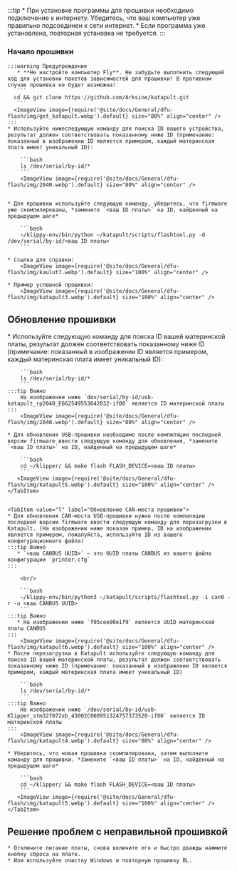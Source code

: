 :::tip
    * При установке программы для прошивки необходимо подключение к интернету. Убедитесь, что ваш компьютер уже правильно подсоединен к сети интернет.
    * Если программа уже установлена, повторная установка не требуется.
:::

### Начало прошивки

    :::warning Предупреждение
       * **Не настройте компьютер Fly**. Не забудьте выполнить следующий код для установки пакетов зависимостей для прошивки! В противном случае прошивка не будет возможна!
       ```
      cd && git clone https://github.com/Arksine/katapult.git
       ```
      <ImageView image={require('@site/docs/General/dfu-flash/img/get_katapult.webp').default} size="80%" align="center" />
    :::
    * Используйте нижеследующую команду для поиска ID вашего устройства, результат должен соответствовать показанному ниже ID (примечание: показанный в изображении ID является примером, каждый материнская плата имеет уникальный ID):

        ```bash
        ls /dev/serial/by-id/*
        ```
        <ImageView image={require('@site/docs/General/dfu-flash/img/2040.webp').default} size="80%" align="center" />


    * Для прошивки используйте следующую команду, убедитесь, что firmware уже скомпилированы, *замените `<ваш ID платы>` на ID, найденный на предыдущем шаге*

        ```bash
        ~/klippy-env/bin/python ~/katapult/scripts/flashtool.py -d /dev/serial/by-id/<ваш ID платы>
        ```

    * Ссылка для справки:
        <ImageView image={require('@site/docs/General/dfu-flash/img/kaulut7.webp').default} size="100%" align="center" />

    * Пример успешной прошивки:
        <ImageView image={require('@site/docs/General/dfu-flash/img/katapult3.webp').default} size="100%" align="center" />

## Обновление прошивки

<Tabs>
    <TabItem value="w" label="Обновление USB-прошивки" default>
    * Используйте следующую команду для поиска ID вашей материнской платы, результат должен соответствовать показанному ниже ID (примечание: показанный в изображении ID является примером, каждый материнская плата имеет уникальный ID):

        ```bash
        ls /dev/serial/by-id/*
        ```
    :::tip Важно
        На изображении ниже `dev/serial/by-id/usb-katapult_rp2040_E662549553642032-if00` является ID материнской платы
    :::
        <ImageView image={require('@site/docs/General/dfu-flash/img/2040.webp').default} size="80%" align="center" />

    * Для обновления USB-прошивки необходимо после компиляции последней версии firmware ввести следующую команду для обновления, *замените `<ваш ID платы>` на ID, найденный на предыдущем шаге*

        ```bash
        cd ~/klipper/ && make flash FLASH_DEVICE=<ваш ID платы>
        ```
       <ImageView image={require('@site/docs/General/dfu-flash/img/katapult5.webp').default} size="100%" align="center" />
    </TabItem>


    <TabItem value="l" label="Обновление CAN-моста прошивки">
    * Для обновления CAN-моста USB-прошивки нужно после компиляции последней версии firmware ввести следующую команду для перезагрузки в Katapult. (На изображении ниже показан пример, ID на изображении является примером, пожалуйста, используйте ID из вашего конфигурационного файла)
    :::tip Важно
       * `<ваш CANBUS UUID>` — это UUID платы CANBUS из вашего файла конфигурации `printer.cfg`
    :::
        
        <br/>

        ```bash
        ~/klippy-env/bin/python3 ~/katapult/scripts/flashtool.py -i can0 -r -u <ваш CANBUS UUID>
        ```
    :::tip Важно
       * На изображении ниже `f95cee90e1f9` является UUID материнской платы CANBUS
    :::
        <ImageView image={require('@site/docs/General/dfu-flash/img/katapult6.webp').default} size="100%" align="center" />
    * После перезагрузки в Katapult используйте следующую команду для поиска ID вашей материнской платы, результат должен соответствовать показанному ниже ID (примечание: показанный в изображении ID является примером, каждый материнская плата имеет уникальный ID)

        ```bash
        ls /dev/serial/by-id/*
        ```
    :::tip Важно
        На изображении ниже `/dev/serial/by-id/usb-Klipper_stm32f072xb_43002C000951324757373520-if00` является ID материнской платы
    :::
        <ImageView image={require('@site/docs/General/dfu-flash/img/katapult4.webp').default} size="80%" align="center" />

    * Убедитесь, что новая прошивка скомпилирована, затем выполните команду для прошивки. *Замените `<ваш ID платы>` на ID, найденный на предыдущем шаге*

        ```bash
        cd ~/klipper/ && make flash FLASH_DEVICE=<ваш ID платы>
        ```
       <ImageView image={require('@site/docs/General/dfu-flash/img/katapult5.webp').default} size="100%" align="center" />
    </TabItem>

</Tabs>

## Решение проблем с неправильной прошивкой

    * Отключите питание платы, снова включите его и быстро дважды нажмите кнопку сброса на плате.
    * Или используйте очистку Windows и повторную прошивку BL.
